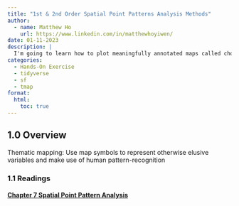 ```yaml
---
title: "1st & 2nd Order Spatial Point Patterns Analysis Methods"
author:
  - name: Matthew Ho
    url: https://www.linkedin.com/in/matthewhoyiwen/
date: 01-11-2023
description: |
  I'm going to learn how to plot meaningfully annotated maps called choropleth maps.
categories:
  - Hands-On Exercise
  - tidyverse
  - sf
  - tmap
format:
  html:
    toc: true
---
```


## 1.0 Overview

Thematic mapping: Use map symbols to represent otherwise elusive variables and make use of human pattern-recognition

### 1.1 Readings

#### [Chapter 7 Spatial Point Pattern Analysis ](https://link-springer-com.libproxy.smu.edu.sg/chapter/10.1007/978-1-4614-7618-4_7)


